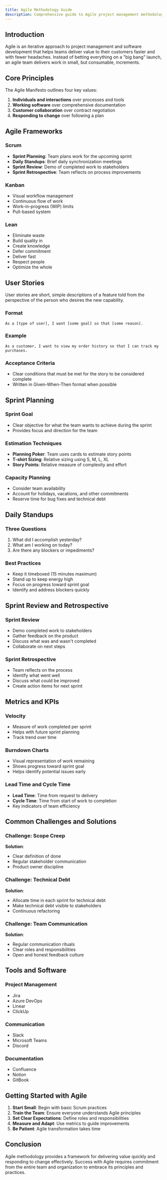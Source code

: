 ```yaml
---
title: Agile Methodology Guide
description: Comprehensive guide to Agile project management methodology
---
```


## Introduction

Agile is an iterative approach to project management and software development that helps teams deliver value to their customers faster and with fewer headaches. Instead of betting everything on a "big bang" launch, an agile team delivers work in small, but consumable, increments.

## Core Principles

The Agile Manifesto outlines four key values:

1. **Individuals and interactions** over processes and tools
2. **Working software** over comprehensive documentation
3. **Customer collaboration** over contract negotiation
4. **Responding to change** over following a plan

## Agile Frameworks

### Scrum
- **Sprint Planning**: Team plans work for the upcoming sprint
- **Daily Standups**: Brief daily synchronization meetings
- **Sprint Review**: Demo of completed work to stakeholders
- **Sprint Retrospective**: Team reflects on process improvements

### Kanban
- Visual workflow management
- Continuous flow of work
- Work-in-progress (WIP) limits
- Pull-based system

### Lean
- Eliminate waste
- Build quality in
- Create knowledge
- Defer commitment
- Deliver fast
- Respect people
- Optimize the whole

## User Stories

User stories are short, simple descriptions of a feature told from the perspective of the person who desires the new capability.

### Format
```
As a [type of user], I want [some goal] so that [some reason].
```

### Example
```
As a customer, I want to view my order history so that I can track my purchases.
```

### Acceptance Criteria
- Clear conditions that must be met for the story to be considered complete
- Written in Given-When-Then format when possible

## Sprint Planning

### Sprint Goal
- Clear objective for what the team wants to achieve during the sprint
- Provides focus and direction for the team

### Estimation Techniques
- **Planning Poker**: Team uses cards to estimate story points
- **T-shirt Sizing**: Relative sizing using S, M, L, XL
- **Story Points**: Relative measure of complexity and effort

### Capacity Planning
- Consider team availability
- Account for holidays, vacations, and other commitments
- Reserve time for bug fixes and technical debt

## Daily Standups

### Three Questions
1. What did I accomplish yesterday?
2. What am I working on today?
3. Are there any blockers or impediments?

### Best Practices
- Keep it timeboxed (15 minutes maximum)
- Stand up to keep energy high
- Focus on progress toward sprint goal
- Identify and address blockers quickly

## Sprint Review and Retrospective

### Sprint Review
- Demo completed work to stakeholders
- Gather feedback on the product
- Discuss what was and wasn't completed
- Collaborate on next steps

### Sprint Retrospective
- Team reflects on the process
- Identify what went well
- Discuss what could be improved
- Create action items for next sprint

## Metrics and KPIs

### Velocity
- Measure of work completed per sprint
- Helps with future sprint planning
- Track trend over time

### Burndown Charts
- Visual representation of work remaining
- Shows progress toward sprint goal
- Helps identify potential issues early

### Lead Time and Cycle Time
- **Lead Time**: Time from request to delivery
- **Cycle Time**: Time from start of work to completion
- Key indicators of team efficiency

## Common Challenges and Solutions

### Challenge: Scope Creep
**Solution**: 
- Clear definition of done
- Regular stakeholder communication
- Product owner discipline

### Challenge: Technical Debt
**Solution**: 
- Allocate time in each sprint for technical debt
- Make technical debt visible to stakeholders
- Continuous refactoring

### Challenge: Team Communication
**Solution**: 
- Regular communication rituals
- Clear roles and responsibilities
- Open and honest feedback culture

## Tools and Software

### Project Management
- Jira
- Azure DevOps
- Linear
- ClickUp

### Communication
- Slack
- Microsoft Teams
- Discord

### Documentation
- Confluence
- Notion
- GitBook

## Getting Started with Agile

1. **Start Small**: Begin with basic Scrum practices
2. **Train the Team**: Ensure everyone understands Agile principles
3. **Set Clear Expectations**: Define roles and responsibilities
4. **Measure and Adapt**: Use metrics to guide improvements
5. **Be Patient**: Agile transformation takes time

## Conclusion

Agile methodology provides a framework for delivering value quickly and responding to change effectively. Success with Agile requires commitment from the entire team and organization to embrace its principles and practices.
